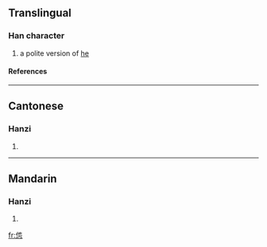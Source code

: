 ==Translingual==
===Han character===
{{Han char|rn=61|rad=心|as=05|sn=9|four=2433<sub>2</sub>|canj=人木心 (ODP)}}
# a polite version of [[he]]
====References====
{{Han ref|kx=0383.111|dkj=10512|hdz=42281.030|uh=6039|ud=24633|bh=CEC0|bd=52928}}
----
==Cantonese==
===Hanzi===
{{yue-hanzi|jyut=|y=ta1}}
# {{defn|Cantonese}}
----
==Mandarin==
===Hanzi===
{{cmn-hanzi|pin=[[tān]] ([[tan1]])|wg=t'an<sup>1</sup>}}
# {{defn|Mandarin}}

[[fr:怹]]